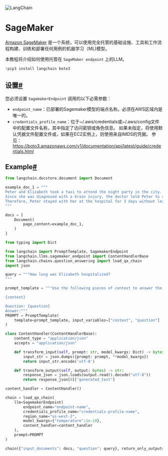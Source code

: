 

<Head>
  <script>
    {
      `(function() {
         var _hmt = _hmt || [];
(function() {
  var hm = document.createElement("script");
  hm.src = "https://hm.baidu.com/hm.js?e60fb290e204e04c5cb6f79b0ac1e697";
  var s = document.getElementsByTagName("script")[0]; 
  s.parentNode.insertBefore(hm, s);
})();
       })();`
    }
  </script>
</Head>

![LangChain](https://pica.zhimg.com/50/v2-56e8bbb52aa271012541c1fe1ceb11a2_r.gif)



SageMaker
====================


[Amazon SageMaker](https://aws.amazon.com/sagemaker/) 是一个系统，可以使用完全托管的基础设施、工具和工作流程构建、训练和部署任何用例的机器学习（ML)模型。

本教程将介绍如何使用托管在 `SageMaker endpoint` 上的LLM。

```python
!pip3 install langchain boto3

```

设置[#](#set-up "Permalink to this headline")
-----------------------------------------------

您必须设置 `SagemakerEndpoint` 调用的以下必需参数：

* `endpoint_name`：已部署的Sagemaker模型的端点名称。必须在AWS区域内是唯一的。
* `credentials_profile_name`：位于~/.aws/credentials或~/.aws/config文件中的配置文件名称，其中指定了访问密钥或角色信息。
如果未指定，将使用默认凭据文件配置文件或，如果在EC2实例上，则使用来自IMDS的凭据。
参见：https://boto3.amazonaws.com/v1/documentation/api/latest/guide/credentials.html

Example[#](#example "Permalink to this headline")
-------------------------------------------------

```python
from langchain.docstore.document import Document

```

```python
example_doc_1 = """
Peter and Elizabeth took a taxi to attend the night party in the city. While in the party, Elizabeth collapsed and was rushed to the hospital.
Since she was diagnosed with a brain injury, the doctor told Peter to stay besides her until she gets well.
Therefore, Peter stayed with her at the hospital for 3 days without leaving.
"""

docs = [
    Document(
        page_content=example_doc_1,
    )
]

```

```python
from typing import Dict

from langchain import PromptTemplate, SagemakerEndpoint
from langchain.llms.sagemaker_endpoint import ContentHandlerBase
from langchain.chains.question_answering import load_qa_chain
import json

query = """How long was Elizabeth hospitalized?
"""

prompt_template = """Use the following pieces of context to answer the question at the end.

{context}

Question: {question}
Answer:"""
PROMPT = PromptTemplate(
    template=prompt_template, input_variables=["context", "question"]
)

class ContentHandler(ContentHandlerBase):
    content_type = "application/json"
    accepts = "application/json"

    def transform_input(self, prompt: str, model_kwargs: Dict) -> bytes:
        input_str = json.dumps({prompt: prompt, **model_kwargs})
        return input_str.encode('utf-8')

    def transform_output(self, output: bytes) -> str:
        response_json = json.loads(output.read().decode("utf-8"))
        return response_json[0]["generated_text"]

content_handler = ContentHandler()

chain = load_qa_chain(
    llm=SagemakerEndpoint(
        endpoint_name="endpoint-name", 
        credentials_profile_name="credentials-profile-name", 
        region_name="us-west-2", 
        model_kwargs={"temperature":1e-10},
        content_handler=content_handler
    ),
    prompt=PROMPT
)

chain({"input_documents": docs, "question": query}, return_only_outputs=True)

```

